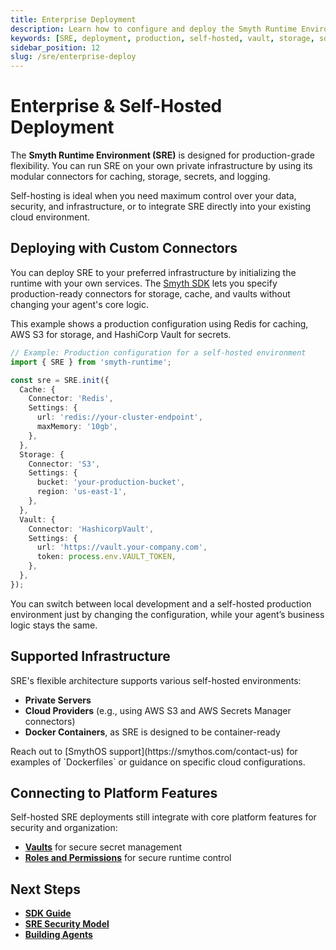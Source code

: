 ```yaml
---
title: Enterprise Deployment
description: Learn how to configure and deploy the Smyth Runtime Environment in production environments using custom connectors and secure infrastructure.
keywords: [SRE, deployment, production, self-hosted, vault, storage, sdk, docker, cloud]
sidebar_position: 12
slug: /sre/enterprise-deploy
---
```


# Enterprise & Self-Hosted Deployment

The **Smyth Runtime Environment (SRE)** is designed for production-grade flexibility. You can run SRE on your own private infrastructure by using its modular connectors for caching, storage, secrets, and logging.

<InfoCallout title="When to Self-Host">
Self-hosting is ideal when you need maximum control over your data, security, and infrastructure, or to integrate SRE directly into your existing cloud environment.
</InfoCallout>

<Spacer size="md" />

## Deploying with Custom Connectors

You can deploy SRE to your preferred infrastructure by initializing the runtime with your own services. The [Smyth SDK](/docs/sre/sdk-guide) lets you specify production-ready connectors for storage, cache, and vaults without changing your agent's core logic.

This example shows a production configuration using Redis for caching, AWS S3 for storage, and HashiCorp Vault for secrets.

```typescript
// Example: Production configuration for a self-hosted environment
import { SRE } from 'smyth-runtime';

const sre = SRE.init({
  Cache: {
    Connector: 'Redis',
    Settings: {
      url: 'redis://your-cluster-endpoint',
      maxMemory: '10gb',
    },
  },
  Storage: {
    Connector: 'S3',
    Settings: {
      bucket: 'your-production-bucket',
      region: 'us-east-1',
    },
  },
  Vault: {
    Connector: 'HashicorpVault',
    Settings: {
      url: 'https://vault.your-company.com',
      token: process.env.VAULT_TOKEN,
    },
  },
});
```

<InfoCallout title="Configuration is separate from logic">
You can switch between local development and a self-hosted production environment just by changing the configuration, while your agent’s business logic stays the same.
</InfoCallout>

<Spacer size="md" />

## Supported Infrastructure

SRE's flexible architecture supports various self-hosted environments:

- **Private Servers**
- **Cloud Providers** (e.g., using AWS S3 and AWS Secrets Manager connectors)
- **Docker Containers**, as SRE is designed to be container-ready

<WarningCallout title="Looking for deployment examples?">
Reach out to [SmythOS support](https://smythos.com/contact-us) for examples of `Dockerfiles` or guidance on specific cloud configurations.
</WarningCallout>

<Spacer size="md" />

## Connecting to Platform Features

Self-hosted SRE deployments still integrate with core platform features for security and organization:

- **[Vaults](/docs/sre/security)** for secure secret management
- **[Roles and Permissions](/docs/sre/security)** for secure runtime control

<Spacer size="md" />

## Next Steps

- **[SDK Guide](/docs/sre/sdk-guide)**
- **[SRE Security Model](/docs/sre/security)**
- **[Building Agents](/docs/sre/building-agents)**